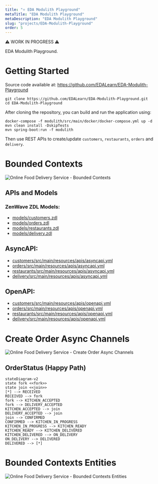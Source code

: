 ```yaml
---
title: "⭐ EDA Modulith Playground"
metaTitle: "EDA Modulith Playground"
metaDescription: "EDA Modulith Playground"
slug: "projects/EDA-Modulith-Playground"
order: 5
---
```


⚠️ WORK IN PROGRESS ⚠️

EDA Modulith Playground.

# Getting Started

Source code available at: https://github.com/EDALearn/EDA-Modulith-Playground

```shell
git clone https://github.com/EDALearn/EDA-Modulith-Playground.git
cd EDA-Modulith-Playground
```

After cloning the repository, you can build and run the application using:

```shell
docker-compose -f modulith/src/main/docker/docker-compose.yml up -d
mvn clean install -DskipTests
mvn spring-boot:run -f modulith
```
Then use REST APIs to create/update `customers`, `restaurants`, `orders` and `delivery`.

# Bounded Contexts
![Online Food Delivery Service - Bounded Contexts](https://raw.githubusercontent.com/EDALearn/EDA-Modulith-Playground/main/models/diagrams/BoundedContexts.excalidraw.svg)

## APIs and Models

### ZenWave ZDL Models:

* [models/customers.zdl](https://github.com/EDALearn/EDA-Modulith-Playground/blob/main/models/customers.zdl)
* [models/orders.zdl](https://github.com/EDALearn/EDA-Modulith-Playground/blob/main/models/orders.zdl)
* [models/restaurants.zdl](https://github.com/EDALearn/EDA-Modulith-Playground/blob/main/models/restaurants.zdl)
* [models/delivery.zdl](https://github.com/EDALearn/EDA-Modulith-Playground/blob/main/models/delivery.zdl)

## AsyncAPI:

* [customers/src/main/resources/apis/asyncapi.yml](https://github.com/EDALearn/EDA-Modulith-Playground/blob/main/modules/customers/src/main/resources/apis/asyncapi.yml)
* [orders/src/main/resources/apis/asyncapi.yml](https://github.com/EDALearn/EDA-Modulith-Playground/blob/main/modules/orders/src/main/resources/apis/asyncapi.yml)
* [restaurants/src/main/resources/apis/asyncapi.yml](https://github.com/EDALearn/EDA-Modulith-Playground/blob/main/modules/restaurants/src/main/resources/apis/asyncapi.yml)
* [delivery/src/main/resources/apis/asyncapi.yml](https://github.com/EDALearn/EDA-Modulith-Playground/blob/main/modules/delivery/src/main/resources/apis/asyncapi.yml)

## OpenAPI:

* [customers/src/main/resources/apis/openapi.yml](https://github.com/EDALearn/EDA-Modulith-Playground/blob/main/modules/customers/src/main/resources/apis/openapi.yml)
* [orders/src/main/resources/apis/openapi.yml](https://github.com/EDALearn/EDA-Modulith-Playground/blob/main/modules/orders/src/main/resources/apis/openapi.yml)
* [restaurants/src/main/resources/apis/openapi.yml](https://github.com/EDALearn/EDA-Modulith-Playground/blob/main/modules/restaurants/src/main/resources/apis/openapi.yml)
* [delivery/src/main/resources/apis/openapi.yml](https://github.com/EDALearn/EDA-Modulith-Playground/blob/main/modules/delivery/src/main/resources/apis/openapi.yml)

# Create Order Async Channels

![Online Food Delivery Service - Create Order Async Channels](https://raw.githubusercontent.com/EDALearn/EDA-Modulith-Playground/main/models/diagrams/CreateOrderChannels.excalidraw.svg)

## OrderStatus (Happy Path)

```mermaid
stateDiagram-v2
state fork <<fork>>
state join <<join>>
[*] --> RECEIVED
RECEIVED --> fork
fork --> KITCHEN_ACCEPTED
fork --> DELIVERY_ACCEPTED
KITCHEN_ACCEPTED --> join
DELIVERY_ACCEPTED --> join
join --> CONFIRMED
CONFIRMED --> KITCHEN_IN_PROGRESS
KITCHEN_IN_PROGRESS --> KITCHEN_READY
KITCHEN_READY --> KITCHEN_DELIVERED
KITCHEN_DELIVERED --> ON_DELIVERY
ON_DELIVERY --> DELIVERED
DELIVERED --> [*]
```


# Bounded Contexts Entities

![Online Food Delivery Service - Bounded Contexts Entities](https://raw.githubusercontent.com/EDALearn/EDA-Modulith-Playground/main/models/diagrams/BoundedContexts-Entities.excalidraw.svg)

